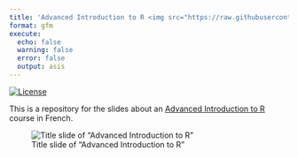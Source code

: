 ```yaml
---
title: 'Advanced Introduction to R <img src="https://raw.githubusercontent.com/mcanouil/hex-stickers/main/SVG/mc.svg" align="right" width="60" />'
format: gfm
execute:
  echo: false
  warning: false
  error: false
  output: asis
---
```


<!-- README.md is generated from README.Rmd. Please edit that file -->

<!-- badges: start -->
[![License](https://img.shields.io/github/license/mcanouil/radvanced)](LICENSE)
<!-- badges: end -->

This is a repository for the slides about an [Advanced Introduction to R](https://m.canouil.fr/radvanced/) course in French.

![Title slide of "Advanced Introduction to R"](thumbs/title-slide.png)
